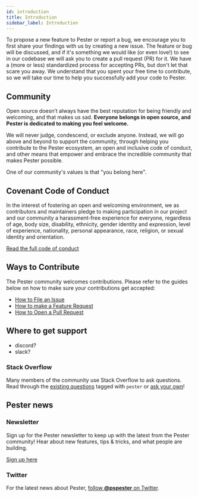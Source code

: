```yaml
---
id: introduction
title: Introduction
sidebar_label: Introduction
---
```


To propose a new feature to Pester or report a bug, we encourage you to first share your findings
with us by creating a new issue. The feature or bug will be discussed, and if it's something we would
like (or even love!) to see in our codebase we will ask you to create a pull request (PR) for it. We
have a (more or less) standardized process for accepting PRs, but don't let that scare you away. We
understand that you spent your free time to contribute, so we will take our time to help you
successfully add your code to Pester.

## Community

Open source doesn’t always have the best reputation for being friendly and welcoming, and that makes
us sad. **Everyone belongs in open source, and Pester is dedicated to making you feel welcome.**

We will never judge, condescend, or exclude anyone. Instead, we will go above and beyond to support
the community, through helping you contribute to the Pester ecosystem,  an open and inclusive code
of conduct, and other means that empower and embrace the incredible community that makes Pester possible.

One of our community's values is that "you belong here".

## Covenant Code of Conduct

In the interest of fostering an open and welcoming environment, we as
contributors and maintainers pledge to making participation in our project and
our community a harassment-free experience for everyone, regardless of age, body
size, disability, ethnicity, gender identity and expression, level of
experience, nationality, personal appearance, race, religion, or sexual identity
and orientation.

[Read the full code of conduct](https://www.contributor-covenant.org/version/2/0/code_of_conduct)

## Ways to Contribute

The Pester community welcomes contributions. Please refer to the guides below on how to make sure your contributions get accepted:

- [How to File an Issue](reporting-issues)
- [How to make a Feature Request](feature-requests)
- [How to Open a Pull Request](/pull-requests)

## Where to get support

- discord?
- slack?

### Stack Overflow

Many members of the community use Stack Overflow to ask questions. Read through
the [existing questions](http://stackoverflow.com/questions/tagged/pester)
tagged with `pester` or
[ask your own](http://stackoverflow.com/questions/ask?tags=pester)!

## Pester news

### Newsletter

Sign up for the Pester newsletter to keep up with the latest from the Pester community! Hear about new features, tips & tricks, and what people are building.

[Sign up here](/newsletter/)

### Twitter

For the latest news about Pester,
[follow **@pspester** on Twitter](https://twitter.com/pspester).
